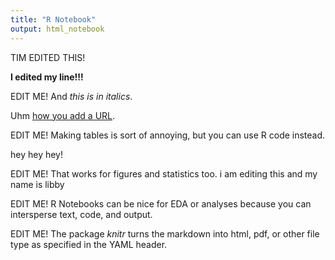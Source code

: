 ```yaml
---
title: "R Notebook"
output: html_notebook
---
```


TIM EDITED THIS!

**I edited my line!!!**  

EDIT ME! And *this is in italics*.  

Uhm [how you add a URL](https://www.google.com).  

EDIT ME! Making tables is sort of annoying, but you can use R code instead.  

hey hey hey! 

EDIT ME! That works for figures and statistics too. i am editing this and my name is libby 

EDIT ME! R Notebooks can be nice for EDA or analyses because you can intersperse text, code, and output.  

EDIT ME! The package *knitr* turns the markdown into html, pdf, or other file type as specified in the YAML header.  

